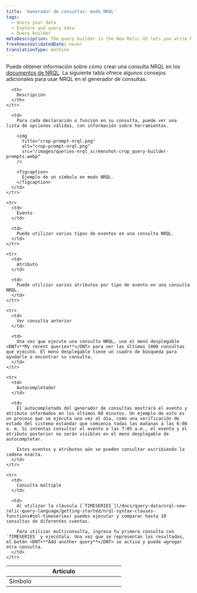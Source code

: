 ```yaml
---
title: 'Generador de consultas: modo NRQL'
tags:
  - Query your data
  - Explore and query data
  - Query builder
metaDescription: The query builder in the New Relic UI lets you write NRQL queries to create charts and dashboards.
freshnessValidatedDate: never
translationType: machine
---
```


Puede obtener información sobre cómo crear una consulta NRQL en los [documentos de NRQL](/docs/insights/nrql-new-relic-query-language/using-nrql/introduction-nrql). La siguiente tabla ofrece algunos consejos adicionales para usar NRQL en el generador de consultas.

<table>
  <thead>
    <tr>
      <th width="25%">
        Artículo
      </th>

      <th>
        Descripción
      </th>
    </tr>
  </thead>

  <tbody>
    <tr>
      <td>
        Símbolo
      </td>

      <td>
        Para cada declaración o función en su consulta, puede ver una lista de opciones válidas, con información sobre herramientas.

        <img
          title="crop-prompt-nrql.png"
          alt="crop-prompt-nrql.png"
          src="/images/queries-nrql_screenshot-crop_query-builder-prompts.webp"
        />

        <figcaption>
          Ejemplo de un símbolo en modo NRQL.
        </figcaption>
      </td>
    </tr>

    <tr>
      <td>
        Evento
      </td>

      <td>
        Puede utilizar varios tipos de eventos en una consulta NRQL.
      </td>
    </tr>

    <tr>
      <td>
        Atributo
      </td>

      <td>
        Puede utilizar varios atributos por tipo de evento en una consulta NRQL.
      </td>
    </tr>

    <tr>
      <td>
        Ver consulta anterior
      </td>

      <td>
        Una vez que ejecute una consulta NRQL, use el menú desplegable <DNT>**My recent queries**</DNT> para ver las últimas 1000 consultas que ejecutó. El menú desplegable tiene un cuadro de búsqueda para ayudarle a encontrar su consulta.
      </td>
    </tr>

    <tr>
      <td>
        Autocompletador
      </td>

      <td>
        El autocompletado del generador de consultas mostrará el evento y atributo informados en los últimos 60 minutos. Un ejemplo de esto es un proceso que se ejecuta una vez al día, como una verificación de estado del sistema estándar que comienza todas las mañanas a las 6:00 a. m. Si intentas consultar el evento a las 7:05 a.m., el evento y el atributo posterior no serán visibles en el menú desplegable de autocompletar.

        Estos eventos y atributos aún se pueden consultar escribiendo la cadena exacta.
      </td>
    </tr>

    <tr>
      <td>
        Consulta múltiple
      </td>

      <td>
        Al utilizar la cláusula [`TIMESERIES`](/docs/query-data/nrql-new-relic-query-language/getting-started/nrql-syntax-clauses-functions#sel-timeseries) puedes ejecutar y comparar hasta 10 consultas de diferentes cuentas.

        Para utilizar multiconsulta, ingresa tu primera consulta con `TIMESERIES` y ejecútala. Una vez que se representan los resultados, el botón <DNT>**Add another query**</DNT> se activa y puede agregar otra consulta.
      </td>
    </tr>
  </tbody>
</table>
